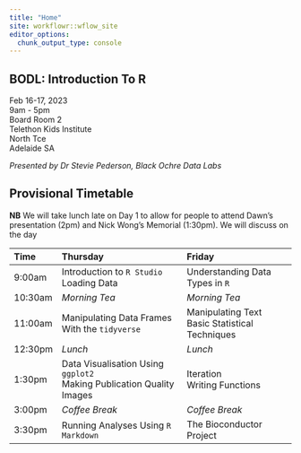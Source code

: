 ```yaml
---
title: "Home"
site: workflowr::wflow_site
editor_options:
  chunk_output_type: console
---
```


## BODL: Introduction To R

Feb 16-17, 2023  
9am - 5pm  
Board Room 2  
Telethon Kids Institute  
North Tce  
Adelaide SA

*Presented by Dr Stevie Pederson, Black Ochre Data Labs*

## Provisional Timetable

**NB** We will take lunch late on Day 1 to allow for people to attend Dawn's presentation (2pm) and Nick Wong's Memorial (1:30pm).
We will discuss on the day

| **Time** | **Thursday**                     | **Friday**                    |
|:------ |:---------------------------------- |:----------------------------- |
|9:00am  | Introduction to `R Studio` <br> Loading Data | Understanding Data Types in `R` |
|10:30am | *Morning Tea*                      | *Morning Tea*                   |
|11:00am | Manipulating Data Frames With the `tidyverse` | Manipulating Text <br>  Basic Statistical Techniques |
|12:30pm | *Lunch*                            | *Lunch*                         | 
|1:30pm  | Data Visualisation Using `ggplot2` <br> Making Publication Quality Images | Iteration <br> Writing Functions  |
|3:00pm  | *Coffee Break*                     | *Coffee Break*                |
|3:30pm  | Running Analyses Using `R Markdown` | The Bioconductor Project |
